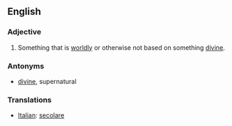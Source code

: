 ==English==

===Adjective===
#Something that is [[worldly]] or otherwise not based on something [[divine]].

===Antonyms===
*[[divine]], supernatural

=== Translations ===
*[[Italian]]: [[secolare]]